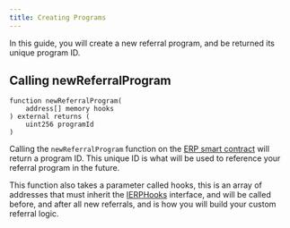 ```yaml
---
title: Creating Programs
---
```


In this guide, you will create a new referral program, and be returned its unique program ID.

## Calling newReferralProgram

```solidity
function newReferralProgram(
    address[] memory hooks
) external returns (
    uint256 programId
)
```

Calling the ```newReferralProgram``` function on the [ERP smart contract](/docs/deployed-contracts) will return a program ID. This unique ID is what will be used to reference your referral program in the future.

This function also takes a parameter called hooks, this is an array of addresses that must inherit the [IERPHooks](/docs/interfaces/ierp-hook) interface, and will be called before, and after all new referrals, and is how you will build your custom referral logic.